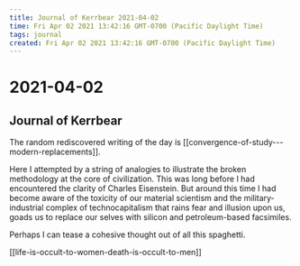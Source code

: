 ```yaml
---
title: Journal of Kerrbear 2021-04-02
time: Fri Apr 02 2021 13:42:16 GMT-0700 (Pacific Daylight Time)
tags: journal
created: Fri Apr 02 2021 13:42:16 GMT-0700 (Pacific Daylight Time)
---
```


# 2021-04-02

## Journal of Kerrbear

The random rediscovered writing of the day is [[convergence-of-study---modern-replacements]].

Here I attempted by a string of analogies to illustrate the broken methodology at the core of civilization. This was long before I had encountered the clarity of Charles Eisenstein. But around this time I had become aware of the toxicity of our material scientism and the military-industrial complex of technocapitalism that rains fear and illusion upon us, goads us to replace our selves with silicon and petroleum-based facsimiles.

Perhaps I can tease a cohesive thought out of all this spaghetti.

[[life-is-occult-to-women-death-is-occult-to-men]]


